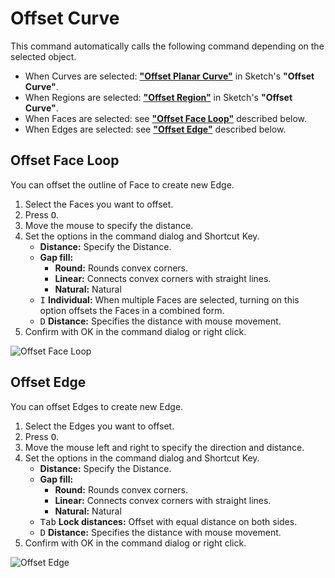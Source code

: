 
# Offset Curve

<Reference shortcut="O" command="Offset Curve" button="Right of Command Bar" />

This command automatically calls the following command depending on the selected object.

- When Curves are selected: [**"Offset Planar Curve"**](../sketch/offset-curve#offset-planar-curve) in Sketch's **"Offset Curve"**.
- When Regions are selected: [**"Offset Region"**](../sketch/offset-curve#offset-region) in Sketch's **"Offset Curve"**.
- When Faces are selected: see [**"Offset Face Loop"**](#offset-face-loop) described below.
- When Edges are selected: see [**"Offset Edge"**](#offset-edge) described below.

## Offset Face Loop

You can offset the outline of Face to create new Edge.

1. Select the Faces you want to offset.
2. Press <kbd>O</kbd>.
3. Move the mouse to specify the distance.
4. Set the options in the command dialog and Shortcut Key.
    - **Distance:** Specify the Distance.
    - **Gap fill:**
        - **Round:** Rounds convex corners.
        - **Linear:** Connects convex corners with straight lines.
        - **Natural:** Natural
    - <kbd>I</kbd> **Individual:** When multiple Faces are selected, turning on this option offsets the Faces in a combined form.
    - <kbd>D</kbd> **Distance:** Specifies the distance with mouse movement.
5. Confirm with OK in the command dialog or right click.

![Offset Face Loop](/img/offset-face-loop.gif)

## Offset Edge

You can offset Edges to create new Edge.

1. Select the Edges you want to offset.
2. Press <kbd>O</kbd>.
3. Move the mouse left and right to specify the direction and distance.
4. Set the options in the command dialog and Shortcut Key.
    - **Distance:** Specify the Distance.
    - **Gap fill:**
        - **Round:** Rounds convex corners.
        - **Linear:** Connects convex corners with straight lines.
        - **Natural:** Natural
    - <kbd>Tab</kbd> **Lock distances:** Offset with equal distance on both sides.
    - <kbd>D</kbd> **Distance:** Specifies the distance with mouse movement.
5. Confirm with OK in the command dialog or right click.

![Offset Edge](/img/offset-edge.gif)


